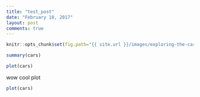 ```yaml
---
title: "test_post"
date: "February 10, 2017"
layout: post
comments: true
---
```


```r
knitr::opts_chunk$set(fig.path="{{ site.url }}/images/exploring-the-cars-dataset-")
```

```r
summary(cars)
```

```r
plot(cars)
```

wow cool plot

```r
plot(cars)
```
